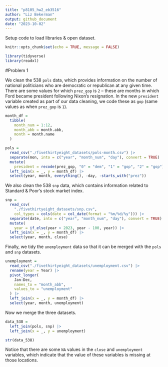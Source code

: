 ```yaml
---
title: "p8105_hw2_eb3516"
author: "Liz Bekerman"
output: github_document
date: "2023-10-02"
---
```


Setup code to load libraries & open dataset.


```r
knitr::opts_chunk$set(echo = TRUE, message = FALSE)
```

```r
library(tidyverse)
library(readxl)
```

#Problem 1

We clean the 538 `pols` data, which provides information on the number of national politicians who are democratic or republican at any given time. There are some values for which `prez_gop` is `2` -- these are months in which Ford became president following Nixon's resignation. In the new `president` variable created as part of our data cleaning, we code these as `gop` (same values as when `prez_gop` is `1`).

```r
month_df =
  tibble(
    month_num = 1:12,
    month_abb = month.abb,
    month = month.name
  )

pols = 
  read_csv("./fivethirtyeight_datasets/pols-month.csv") |>
  separate(mon, into = c("year", "month_num", "day"), convert = TRUE) |>
  mutate(
    president = recode(prez_gop, "0" = "dem", "1" = "gop", "2" = "gop")) |>
  left_join(x = _, y = month_df) |> 
  select(year, month, everything(), -day, -starts_with("prez")) 
```

We also clean the 538 `snp` data, which contains information related to Standard & Poor's stock market index.

```r
snp = 
  read_csv(
    "./fivethirtyeight_datasets/snp.csv",
    col_types = cols(date = col_date(format = "%m/%d/%y"))) |>
  separate(date, into = c("year", "month_num", "day"), convert = TRUE) |>
  mutate(
    year = if_else(year > 2023, year - 100, year)) |> 
  left_join(x = _, y = month_df) |> 
  select(year, month, close) 
```

Finally, we tidy the `unemployment` data so that it can be merged with the `pols` and `snp` datasets.

```r
unemployment = 
  read_csv("./fivethirtyeight_datasets/unemployment.csv") |>
  rename(year = Year) |>
  pivot_longer(
    Jan:Dec, 
    names_to = "month_abb",
    values_to = "unemployment"
  ) |> 
  left_join(x = _, y = month_df) |> 
  select(year, month, unemployment)
```

Now we merge the three datasets.

```r
data_538 = 
  left_join(pols, snp) |>
  left_join(x = _, y = unemployment)

str(data_538)
```

Notice that there are some `NA` values in the `close` and `unemployment` variables, which indicate that the value of these variables is missing at those locations.



























